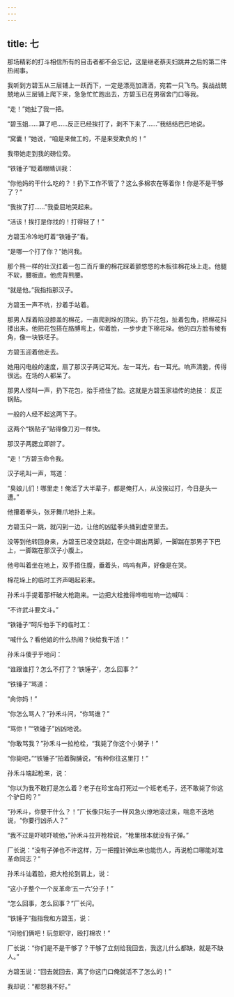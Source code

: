 ```yaml
---
---
---
```

title: 七
---



那场精彩的打斗相信所有的目击者都不会忘记，这是继老蔡夫妇跳井之后的第二件热闹事。

我听到方碧玉从三层铺上一跃而下，一定是漂亮加潇洒，宛若一只飞鸟。我战战兢兢地从三层铺上爬下来，急急忙忙跑出去，方碧玉已在男宿舍门口等我。

“走！”她扯了我一把。

“碧玉姐……算了吧……反正已经挨打了，剥不下来了……”我结结巴巴地说。

“窝囊！”她说，“咱是来做工的，不是来受欺负的！”

我带她走到我的磅位旁。

“铁锤子”眨着眼睛训我：

“你他妈的干什么吃的？！扔下工作不管了？这么多棉农在等着你！你是不是干够了？”

“我挨了打……”我委屈地哭起来。

“活该！挨打是你找的！打得轻了！”

方碧玉冷冷地盯着“铁锤子”看。

“是哪一个打了你？”她问我。

那个熊一样的壮汉扛着一包二百斤重的棉花踩着颤悠悠的木板往棉花垛上走。他腿不软，腰板直。他虎背熊腰。

“就是他。”我指指那汉子。

方碧玉一声不吭，抄着手站着。

那男人踩着陷没膝盖的棉花，一直爬到垛的顶尖。扔下花包，扯着包角，把棉花抖搂出来。他把花包搭在胳膊弯上，仰着脸，一步步走下棉花垛。他的四方脸有棱有角，像一块铁坯子。

方碧玉迎着他走去。

她用闪电般的速度，扇了那汉子两记耳光。左一耳光，右一耳光。响声清脆，传得很远。在场的人都呆了。

那男人怪叫一声，扔下花包，抬手捂住了脸。这就是方碧玉家祖传的绝技： 反正锅贴。

一般的人经不起这两下子。

这两个“锅贴子”贴得像刀刃一样快。

那汉子两腮立即胖了。

“走！”方碧玉命令我。

汉子吼叫一声，骂道：

“臭娘儿们！哪里走！俺活了大半辈子，都是俺打人，从没挨过打，今日是头一遭。”

他攥着拳头，张牙舞爪地扑上来。

方碧玉只一跳，就闪到一边，让他的凶猛拳头捅到虚空里去。

没等到他转回身来，方碧玉已凌空跳起，在空中踢出两脚，一脚踹在那男子下巴上，一脚踹在那汉子小腹上。

他号叫着坐在地上，双手捂住腹，垂着头，呜呜有声，好像是在哭。

棉花垛上的临时工齐声喝起彩来。

孙禾斗手提着那杆破大枪跑来。一边把大栓推得哗啦啦响一边喊叫：

“不许武斗要文斗。”

“铁锤子”呵斥他手下的临时工：

“喊什么？看他娘的什么热闹？快给我干活！”

孙禾斗傻乎乎地问：

“谁跟谁打？怎么不打了？‘铁锤子’，怎么回事？”

“铁锤子”骂道：

“肏你妈！”

“你怎么骂人？”孙禾斗问，“你骂谁？”

“骂你！”“铁锤子”凶凶地说。

“你敢骂我？”孙禾斗一拉枪栓，“我毙了你这个小舅子！”

“你毙吧，”“铁锤子”拍着胸脯说，“有种你往这里打！”

孙禾斗端起枪来，说：

“你以为我不敢打是怎么着？老子在珍宝岛打死过一个班老毛子，还不敢毙了你这个驴日的？”

“孙禾斗，你要干什么？！”厂长像只坛子一样风急火燎地滚过来，喘息不迭地说，“你要行凶杀人？”

“我不过是吓唬吓唬他，”孙禾斗拉开枪栓说，“枪里根本就没有子弹。”

厂长说：“没有子弹也不许这样，万一把撞针弹出来也能伤人，再说枪口哪能对准革命同志？”

孙禾斗讪着脸，把大枪抡到肩上，说：

“这小子整个一个反革命‘五一六’分子！”

“怎么回事，怎么回事？”厂长问。

“铁锤子”指指我和方碧玉，说：

“问他们俩吧！玩忽职守，殴打棉农！”

厂长说：“你们是不是干够了？干够了立刻给我回去，我这儿什么都缺，就是不缺人。”

方碧玉说：“回去就回去，离了你这门口俺就活不了怎么的！”

我却说：“都怨我不好。”